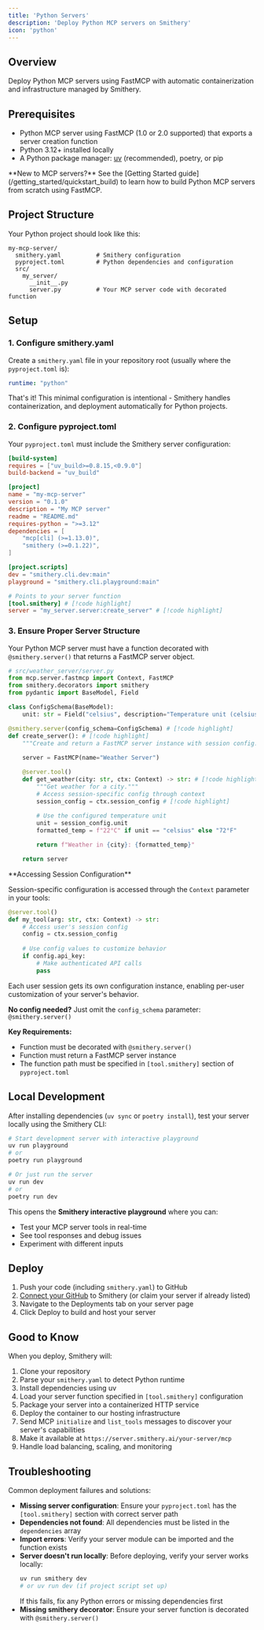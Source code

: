 ```yaml
---
title: 'Python Servers'
description: 'Deploy Python MCP servers on Smithery'
icon: 'python'
---
```


## Overview

Deploy Python MCP servers using FastMCP with automatic containerization and infrastructure managed by Smithery.

## Prerequisites

- Python MCP server using FastMCP (1.0 or 2.0 supported) that exports a server creation function
- Python 3.12+ installed locally
- A Python package manager: [uv](https://docs.astral.sh/uv/) (recommended), poetry, or pip

<Note>
**New to MCP servers?** See the [Getting Started guide](/getting_started/quickstart_build) to learn how to build Python MCP servers from scratch using FastMCP.
</Note>

## Project Structure

Your Python project should look like this:

```
my-mcp-server/
  smithery.yaml          # Smithery configuration
  pyproject.toml         # Python dependencies and configuration
  src/
    my_server/
      __init__.py
      server.py          # Your MCP server code with decorated function
```

## Setup

### 1. Configure smithery.yaml

Create a `smithery.yaml` file in your repository root (usually where the `pyproject.toml` is):

```yaml
runtime: "python"
```

That's it! This minimal configuration is intentional - Smithery handles containerization, and deployment automatically for Python projects.

### 2. Configure pyproject.toml

Your `pyproject.toml` must include the Smithery server configuration:

```toml
[build-system]
requires = ["uv_build>=0.8.15,<0.9.0"]
build-backend = "uv_build"

[project]
name = "my-mcp-server"
version = "0.1.0"
description = "My MCP server"
readme = "README.md"
requires-python = ">=3.12"
dependencies = [
    "mcp[cli] (>=1.13.0)",
    "smithery (>=0.1.22)",
]

[project.scripts]
dev = "smithery.cli.dev:main"
playground = "smithery.cli.playground:main"

# Points to your server function
[tool.smithery] # [!code highlight]
server = "my_server.server:create_server" # [!code highlight]
```

### 3. Ensure Proper Server Structure

Your Python MCP server must have a function decorated with `@smithery.server()` that returns a FastMCP server object.

```python
# src/weather_server/server.py
from mcp.server.fastmcp import Context, FastMCP
from smithery.decorators import smithery
from pydantic import BaseModel, Field

class ConfigSchema(BaseModel):
    unit: str = Field("celsius", description="Temperature unit (celsius or fahrenheit)")

@smithery.server(config_schema=ConfigSchema) # [!code highlight]
def create_server(): # [!code highlight]
    """Create and return a FastMCP server instance with session config."""
    
    server = FastMCP(name="Weather Server")

    @server.tool()
    def get_weather(city: str, ctx: Context) -> str: # [!code highlight]
        """Get weather for a city."""
        # Access session-specific config through context
        session_config = ctx.session_config # [!code highlight]
        
        # Use the configured temperature unit
        unit = session_config.unit
        formatted_temp = f"22°C" if unit == "celsius" else "72°F"

        return f"Weather in {city}: {formatted_temp}"

    return server
```

<Tip>
**Accessing Session Configuration**

Session-specific configuration is accessed through the `Context` parameter in your tools:

```python
@server.tool()
def my_tool(arg: str, ctx: Context) -> str:
    # Access user's session config
    config = ctx.session_config
    
    # Use config values to customize behavior
    if config.api_key:
        # Make authenticated API calls
        pass
```

Each user session gets its own configuration instance, enabling per-user customization of your server's behavior.

**No config needed?** Just omit the `config_schema` parameter: `@smithery.server()`
</Tip>

**Key Requirements:**
- Function must be decorated with `@smithery.server()`
- Function must return a FastMCP server instance
- The function path must be specified in `[tool.smithery]` section of `pyproject.toml`

## Local Development

After installing dependencies (`uv sync` or `poetry install`), test your server locally using the Smithery CLI:

```bash
# Start development server with interactive playground
uv run playground
# or
poetry run playground

# Or just run the server
uv run dev
# or  
poetry run dev
```

This opens the **Smithery interactive playground** where you can:
- Test your MCP server tools in real-time
- See tool responses and debug issues
- Experiment with different inputs

## Deploy

1. Push your code (including `smithery.yaml`) to GitHub
2. [Connect your GitHub](https://smithery.ai/new) to Smithery (or claim your server if already listed)
3. Navigate to the Deployments tab on your server page
4. Click Deploy to build and host your server

## Good to Know

<Accordion title="What happens under the hood?">
When you deploy, Smithery will:

1. Clone your repository
2. Parse your `smithery.yaml` to detect Python runtime
3. Install dependencies using uv
4. Load your server function specified in `[tool.smithery]` configuration
5. Package your server into a containerized HTTP service
6. Deploy the container to our hosting infrastructure
7. Send MCP `initialize` and `list_tools` messages to discover your server's capabilities
8. Make it available at `https://server.smithery.ai/your-server/mcp`
9. Handle load balancing, scaling, and monitoring
</Accordion>


## Troubleshooting

<Accordion title="Why does my deployment fail?">
Common deployment failures and solutions:

- **Missing server configuration**: Ensure your `pyproject.toml` has the `[tool.smithery]` section with correct server path
- **Dependencies not found**: All dependencies must be listed in the `dependencies` array
- **Import errors**: Verify your server module can be imported and the function exists
- **Server doesn't run locally**: Before deploying, verify your server works locally:
  ```bash
  uv run smithery dev
  # or uv run dev (if project script set up)
  ```
  If this fails, fix any Python errors or missing dependencies first
- **Missing smithery decorator**: Ensure your server function is decorated with `@smithery.server()`
</Accordion>
